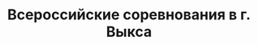 ---
title: Всероссийские соревнования в г. Выкса
period: '24.06.2024'
cover:
  src: '/images/projects/All-RussianCompetitionsInVyksa/logo.jpeg'
  alt: 'Подготовка'
role: 'Первенство'
space: 'Команда'
tags: ['Лидер', 'Велоспорт', 'ВелоЛидер', 'Спорт', 'Победа будет за нами']
stack: ['Ответственность', 'Сила воли', 'Лидерство', 'Тактика', 'Смелость']
externals:
  Website: 'https://vk.com/teamvelolider'
background: 'Сегодня первый день всероссийских соревнований в г. Выкса, гонка - критериум. В категории младшие юноши на пьедестал вышли Шикин Александр (1 место) и Бородин Ярослав (2 место). В категории старшие юноши из нашей команды в призы попал Агапов Максим, который закрыл тройку лидеров. Поздравляем победителей и призеров, желаем ребятам дальнейших высоких результатов. 🏆💪😁'
carousel:
  - src: '/images/projects/All-RussianCompetitionsInVyksa/2.jpeg'
    alt: 'Спортсмены ВелоЛидер'
---